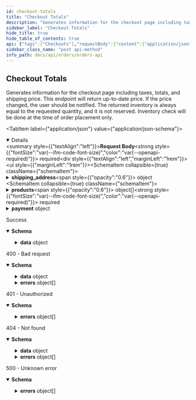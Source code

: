 ```yaml
---
id: checkout-totals
title: "Checkout Totals"
description: "Generates information for the checkout page including taxes, totals, and shipping price."
sidebar_label: "Checkout Totals"
hide_title: true
hide_table_of_contents: true
api: {"tags":["Checkouts"],"requestBody":{"content":{"application/json":{"schema":{"type":"object","required":["products"],"properties":{"shipping_address":{"type":"object","required":["first_name","last_name","address1","city","country","zip"],"properties":{"first_name":{"type":"string","description":"Customer first name.","example":"Eddy"},"last_name":{"type":"string","description":"Customer last name.","example":"Bonsai"},"address1":{"type":"string","description":"The street address of the shipping address.","example":"351 E 103rd St"},"address2":{"type":"string","nullable":true,"description":"An optional additional field for the street address of the shipping address.","example":"Whitecastle"},"city":{"type":"string","description":"The city, town, or village of the shipping address.","example":"New York"},"country":{"type":"string","description":"The two-letter code (ISO 3166-1 format) for the country of the shipping address.","example":"US"},"name":{"type":"string","description":"Full name.","example":"Eddy Bonsai"},"province":{"type":"string","nullable":true,"description":"The two-letter abbreviation of the region of the shipping address.","example":"NY"},"phone":{"type":"string","description":"The phone number at the shipping address.","example":"555-625-1199"},"zip":{"type":"string","description":"The postal code (zip, postcode, Eircode, …) of the shipping address.","example":"10029"}}},"products":{"type":"array","minItems":1,"items":{"type":"object","required":["public_id","variant_id","quantity"],"properties":{"public_id":{"type":"string","description":"ID of the product","example":"clad6pg5z00eu012gfz7hfm92"},"variant_id":{"type":"string","description":"ID of the product variant.","example":"M00679529706740"},"quantity":{"type":"number","format":"float","minimum":1,"description":"Quantity of the product variant in the cart","example":1}}}},"payment":{"type":"object","required":["paymentMethod","requestPaymentIntent"],"properties":{"paymentMethod":{"type":"string","enum":["stripe"]},"requestPaymentIntent":{"type":"boolean","description":"Request a payment intent"}}},"target_currency":{"type":"string","enum":["CAD","USD","GBP","AUD"],"description":"The currency to return values in.","example":"USD"}}}}},"required":true},"responses":{"200":{"description":"Success","content":{"application/json":{"schema":{"properties":{"data":{"type":"object","required":["subtotal","tax","shipping","total","line_items","currency","shipping_total"],"properties":{"subtotal":{"type":"number","format":"float","minimum":0,"description":"The price of all products in the cart, in target currency (ex. USD).","example":12.5},"tax":{"type":"number","format":"float","minimum":0,"description":"The amount of taxes to be paid, in target currency (ex. USD).","example":1.63},"shipping":{"type":"array","items":{"type":"object","required":["amount","label","code"],"properties":{"amount":{"type":"number","format":"float","minimum":0,"description":"The amount of shipping services to be paid, in dollars.","example":15},"label":{"type":"string","description":"Label to show to the user to indicate the shipping type.","example":"Standard Flat Rate Shipping"},"code":{"type":"number","format":"float","description":"Code that indicates the shipping type.","example":1},"merchant_name":{"type":"string","description":"Merchant name.","example":"Virgin Club"}}}},"total":{"type":"number","format":"float","minimum":0,"description":"The total amount for the order, in target currency (ex. USD).","example":12.25},"duties":{"type":"number","format":"float","minimum":0,"description":"The total amount of duties for the order, in target currency (ex. USD).","example":12.25},"line_items":{"type":"array","items":{"type":"object","required":["public_id","variant_id","inventory","price","quantity","name"],"properties":{"public_id":{"type":"string","description":"Public ID of the product.","example":"clad6pg5z00eu012gfz7hfm92"},"variant_id":{"type":"string","description":"The ID of the product variant.","example":"M00679529706740"},"inventory":{"type":"number","format":"float","minimum":0,"description":"Available inventory for the order. If the inventory is 0, the product is out of stock.","example":2},"price":{"type":"number","format":"float","minimum":0,"description":"Product price, in dollars.","example":12.5},"quantity":{"type":"number","format":"float","minimum":0,"description":"Purchase quantity requested from the endpoint","example":2},"name":{"type":"string","description":"Product name","example":"Joelle Sweater Dress"}}}},"currency":{"type":"string","enum":["CAD","USD","GBP","AUD"],"description":"Currency that values are returned in.","example":"USD"},"payment":{"type":"object","properties":{"clientSecret":{"type":"string"}}},"shipping_total":{"type":"number","format":"float","minimum":0,"description":"Total amount of shipping costs, in target currency (ex. USD).","example":120.2}}}},"type":"object"}}}},"400":{"description":"400 - Bad request","content":{"application/json":{"schema":{"type":"object","properties":{"data":{"type":"object","required":["subtotal","tax","shipping","total","line_items","currency","shipping_total"],"properties":{"subtotal":{"type":"number","format":"float","minimum":0,"description":"The price of all products in the cart, in target currency (ex. USD).","examples":[12.5,0]},"tax":{"type":"number","format":"float","minimum":0,"description":"The amount of taxes to be paid, in target currency (ex. USD).","examples":[1.63,0]},"shipping":{"type":"array","items":{"type":"object","required":["amount","label","code"],"properties":{"amount":{"type":"number","format":"float","minimum":0,"description":"The amount of shipping services to be paid, in dollars.","example":15},"label":{"type":"string","description":"Label to show to the user to indicate the shipping type.","example":"Standard Flat Rate Shipping"},"code":{"type":"number","format":"float","description":"Code that indicates the shipping type.","example":1},"merchant_name":{"type":"string","description":"Merchant name.","example":"Virgin Club"}}},"example":[]},"total":{"type":"number","format":"float","minimum":0,"description":"The total amount for the order, in target currency (ex. USD).","examples":[12.25,0]},"duties":{"type":"number","format":"float","minimum":0,"description":"The total amount of duties for the order, in target currency (ex. USD).","examples":[12.25,0]},"line_items":{"type":"array","items":{"type":"object","required":["public_id","variant_id","inventory","price","quantity","name"],"properties":{"public_id":{"type":"string","description":"Public ID of the product.","example":"clad6pg5z00eu012gfz7hfm92"},"variant_id":{"type":"string","description":"The ID of the product variant.","example":"M00679529706740"},"inventory":{"type":"number","format":"float","minimum":0,"description":"Available inventory for the order. If the inventory is 0, the product is out of stock.","example":2},"price":{"type":"number","format":"float","minimum":0,"description":"Product price, in dollars.","example":12.5},"quantity":{"type":"number","format":"float","minimum":0,"description":"Purchase quantity requested from the endpoint","example":2},"name":{"type":"string","description":"Product name","example":"Joelle Sweater Dress"}}},"example":[{"public_id":"clad6pg5z00eu012gfz7hfm92","variant_id":"M00679529706740","inventory":0,"price":0,"quantity":2,"name":""}]},"currency":{"type":"string","enum":["CAD","USD","GBP","AUD"],"description":"Currency that values are returned in.","example":"USD"},"payment":{"type":"object","properties":{"clientSecret":{"type":"string"}}},"shipping_total":{"type":"number","format":"float","minimum":0,"description":"Total amount of shipping costs, in target currency (ex. USD).","examples":[120.2,0]}}},"errors":{"type":"array","items":{"type":"object","required":["id","status","code","title","detail"],"properties":{"id":{"type":"string","description":"Unique identifier for error. Can be used for tracing across services.","example":"123e4567-e89b-12d3-a456-426655440000"},"status":{"type":"number","format":"float","description":"HTTP status code.","example":400},"code":{"type":"string","description":"Unique code for specific error.","example":"PRODUCT_UNAVAILABLE"},"title":{"type":"string","description":"Short description what the error entails.","example":"The product requested is no longer available"},"detail":{"type":"object","properties":{"publicId":{"type":"string","example":"clbj0i7w4041d01z60hv53mcm"},"variantId":{"type":"string","example":"13833901"}},"description":"Useful details related to the error"}}}}}}}}},"401":{"description":"401 - Unauthorized","content":{"application/json":{"schema":{"type":"object","properties":{"errors":{"type":"array","items":{"type":"object","required":["status","detail","title"],"properties":{"status":{"type":"number","format":"float","example":500},"detail":{"type":"string","nullable":true,"example":"Fatal issue"},"title":{"type":"string","example":"Unknown error"}},"example":{"status":401,"detail":"","title":"Authentication information is missing or invalid"}}}},"description":"Authentication information is missing or invalid"}}}},"404":{"description":"404 - Not found","content":{"application/json":{"schema":{"type":"object","properties":{"data":{"type":"object","required":["subtotal","tax","shipping","total","line_items","currency","shipping_total"],"properties":{"subtotal":{"type":"number","format":"float","minimum":0,"description":"The price of all products in the cart, in target currency (ex. USD).","examples":[12.5,0]},"tax":{"type":"number","format":"float","minimum":0,"description":"The amount of taxes to be paid, in target currency (ex. USD).","examples":[1.63,0]},"shipping":{"type":"array","items":{"type":"object","required":["amount","label","code"],"properties":{"amount":{"type":"number","format":"float","minimum":0,"description":"The amount of shipping services to be paid, in dollars.","example":15},"label":{"type":"string","description":"Label to show to the user to indicate the shipping type.","example":"Standard Flat Rate Shipping"},"code":{"type":"number","format":"float","description":"Code that indicates the shipping type.","example":1},"merchant_name":{"type":"string","description":"Merchant name.","example":"Virgin Club"}}},"example":[]},"total":{"type":"number","format":"float","minimum":0,"description":"The total amount for the order, in target currency (ex. USD).","examples":[12.25,0]},"duties":{"type":"number","format":"float","minimum":0,"description":"The total amount of duties for the order, in target currency (ex. USD).","examples":[12.25,0]},"line_items":{"type":"array","items":{"type":"object","required":["public_id","variant_id","inventory","price","quantity","name"],"properties":{"public_id":{"type":"string","description":"Public ID of the product.","example":"clad6pg5z00eu012gfz7hfm92"},"variant_id":{"type":"string","description":"The ID of the product variant.","example":"M00679529706740"},"inventory":{"type":"number","format":"float","minimum":0,"description":"Available inventory for the order. If the inventory is 0, the product is out of stock.","example":2},"price":{"type":"number","format":"float","minimum":0,"description":"Product price, in dollars.","example":12.5},"quantity":{"type":"number","format":"float","minimum":0,"description":"Purchase quantity requested from the endpoint","example":2},"name":{"type":"string","description":"Product name","example":"Joelle Sweater Dress"}}},"example":[{"public_id":"clad6pg5z00eu012gfz7hfm92","variant_id":"M00679529706740","inventory":0,"price":0,"quantity":2,"name":""}]},"currency":{"type":"string","enum":["CAD","USD","GBP","AUD"],"description":"Currency that values are returned in.","example":"USD"},"payment":{"type":"object","properties":{"clientSecret":{"type":"string"}}},"shipping_total":{"type":"number","format":"float","minimum":0,"description":"Total amount of shipping costs, in target currency (ex. USD).","examples":[120.2,0]}}},"errors":{"type":"array","items":{"type":"object","required":["id","status","code","title","detail"],"properties":{"id":{"type":"string","description":"Unique identifier for error. Can be used for tracing across services.","example":"123e4567-e89b-12d3-a456-426655440000"},"status":{"type":"number","format":"float","description":"HTTP status code.","example":404},"code":{"type":"string","description":"Unique code for specific error.","example":"PRODUCT_DOES_NOT_EXIST"},"title":{"type":"string","description":"Short description what the error entails.","example":"Product does not exist"},"detail":{"type":"object","properties":{"publicId":{"type":"string","example":"clad6pg5z00ru012gfz7hfm92"},"variantId":{"type":"string","example":"M00679529706740"}},"description":"Useful details related to the error"}}}}}}}}},"5XX":{"description":"500 - Unknown error","content":{"application/json":{"schema":{"type":"object","properties":{"errors":{"type":"array","items":{"type":"object","required":["status","detail","title"],"properties":{"status":{"type":"number","format":"float","example":500},"detail":{"type":"string","nullable":true,"example":"Fatal issue"},"title":{"type":"string","example":"Unknown error"}},"example":{"status":500,"detail":"","title":"Unknown error"}}}},"description":"Unknown error"}}}}},"description":"Generates information for the checkout page including taxes, totals, and shipping price.\n      This endpoint will return up-to-date price. If the price changed, the user should be notified.\n      The returned inventory is always equal to the requested quantity, and it is not reserved.\n      Inventory check will be done at the time of order placement only.","method":"post","path":"/checkout","servers":[{"url":"https://api.shopbonsai.ca/orders"}],"security":[{"APIKeyHeader":[]}],"securitySchemes":{"APIKeyHeader":{"type":"apiKey","name":"API-Key","in":"header"}},"jsonRequestBodyExample":{"shipping_address":{"first_name":"Eddy","last_name":"Bonsai","address1":"351 E 103rd St","address2":"Whitecastle","city":"New York","country":"US","name":"Eddy Bonsai","province":"NY","phone":"555-625-1199","zip":"10029"},"products":[{"public_id":"clad6pg5z00eu012gfz7hfm92","variant_id":"M00679529706740","quantity":1}],"payment":{"paymentMethod":"stripe","requestPaymentIntent":true},"target_currency":"USD"},"info":{"title":"Orders API","description":"APIs used for interacting with orders.","version":"1.26.6","contact":{"email":"developers@shopbonsai.ca"}},"postman":{"name":"Checkout Totals","description":{"content":"Generates information for the checkout page including taxes, totals, and shipping price.\n      This endpoint will return up-to-date price. If the price changed, the user should be notified.\n      The returned inventory is always equal to the requested quantity, and it is not reserved.\n      Inventory check will be done at the time of order placement only.","type":"text/plain"},"url":{"path":["checkout"],"host":["{{baseUrl}}"],"query":[],"variable":[]},"header":[{"key":"Content-Type","value":"application/json"},{"key":"Accept","value":"application/json"}],"method":"POST","body":{"mode":"raw","raw":"\"\"","options":{"raw":{"language":"json"}}}}}
sidebar_class_name: "post api-method"
info_path: docs/api/orders/orders-api
---
```



## Checkout Totals



Generates information for the checkout page including taxes, totals, and shipping price.
      This endpoint will return up-to-date price. If the price changed, the user should be notified.
      The returned inventory is always equal to the requested quantity, and it is not reserved.
      Inventory check will be done at the time of order placement only.

<MimeTabs><TabItem label={"application/json"} value={"application/json-schema"}><details style={{}} data-collapsed={false} open={true}><summary style={{"textAlign":"left"}}><strong>Request Body</strong><strong style={{"fontSize":"var(--ifm-code-font-size)","color":"var(--openapi-required)"}}> required</strong></summary><div style={{"textAlign":"left","marginLeft":"1rem"}}></div><ul style={{"marginLeft":"1rem"}}><SchemaItem collapsible={true} className={"schemaItem"}><details style={{}}><summary style={{}}><strong>shipping_address</strong><span style={{"opacity":"0.6"}}> object</span></summary><div style={{"marginLeft":"1rem"}}><SchemaItem collapsible={false} name={"first_name"} required={true} schemaDescription={"Customer first name."} schemaName={"string"} qualifierMessage={undefined} defaultValue={undefined}></SchemaItem><SchemaItem collapsible={false} name={"last_name"} required={true} schemaDescription={"Customer last name."} schemaName={"string"} qualifierMessage={undefined} defaultValue={undefined}></SchemaItem><SchemaItem collapsible={false} name={"address1"} required={true} schemaDescription={"The street address of the shipping address."} schemaName={"string"} qualifierMessage={undefined} defaultValue={undefined}></SchemaItem><SchemaItem collapsible={false} name={"address2"} required={false} schemaDescription={"An optional additional field for the street address of the shipping address."} schemaName={"string"} qualifierMessage={undefined} defaultValue={undefined}></SchemaItem><SchemaItem collapsible={false} name={"city"} required={true} schemaDescription={"The city, town, or village of the shipping address."} schemaName={"string"} qualifierMessage={undefined} defaultValue={undefined}></SchemaItem><SchemaItem collapsible={false} name={"country"} required={true} schemaDescription={"The two-letter code (ISO 3166-1 format) for the country of the shipping address."} schemaName={"string"} qualifierMessage={undefined} defaultValue={undefined}></SchemaItem><SchemaItem collapsible={false} name={"name"} required={false} schemaDescription={"Full name."} schemaName={"string"} qualifierMessage={undefined} defaultValue={undefined}></SchemaItem><SchemaItem collapsible={false} name={"province"} required={false} schemaDescription={"The two-letter abbreviation of the region of the shipping address."} schemaName={"string"} qualifierMessage={undefined} defaultValue={undefined}></SchemaItem><SchemaItem collapsible={false} name={"phone"} required={false} schemaDescription={"The phone number at the shipping address."} schemaName={"string"} qualifierMessage={undefined} defaultValue={undefined}></SchemaItem><SchemaItem collapsible={false} name={"zip"} required={true} schemaDescription={"The postal code (zip, postcode, Eircode, …) of the shipping address."} schemaName={"string"} qualifierMessage={undefined} defaultValue={undefined}></SchemaItem></div></details></SchemaItem><SchemaItem collapsible={true} className={"schemaItem"}><details style={{}}><summary style={{}}><strong>products</strong><span style={{"opacity":"0.6"}}> object[]</span><strong style={{"fontSize":"var(--ifm-code-font-size)","color":"var(--openapi-required)"}}> required</strong></summary><div style={{"marginLeft":"1rem"}}><div style={{"marginTop":".5rem","marginBottom":".5rem"}}>

**Possible values:** `>= 1`

</div><SchemaItem collapsible={false} name={"public_id"} required={true} schemaDescription={"ID of the product"} schemaName={"string"} qualifierMessage={undefined} defaultValue={undefined}></SchemaItem><SchemaItem collapsible={false} name={"variant_id"} required={true} schemaDescription={"ID of the product variant."} schemaName={"string"} qualifierMessage={undefined} defaultValue={undefined}></SchemaItem><SchemaItem collapsible={false} name={"quantity"} required={true} schemaDescription={"Quantity of the product variant in the cart"} schemaName={"float"} qualifierMessage={"**Possible values:** `>= 1`"} defaultValue={undefined}></SchemaItem></div></details></SchemaItem><SchemaItem collapsible={true} className={"schemaItem"}><details style={{}}><summary style={{}}><strong>payment</strong><span style={{"opacity":"0.6"}}> object</span></summary><div style={{"marginLeft":"1rem"}}><SchemaItem collapsible={false} name={"paymentMethod"} required={true} schemaDescription={undefined} schemaName={"string"} qualifierMessage={"**Possible values:** [`stripe`]"} defaultValue={undefined}></SchemaItem><SchemaItem collapsible={false} name={"requestPaymentIntent"} required={true} schemaDescription={"Request a payment intent"} schemaName={"boolean"} qualifierMessage={undefined} defaultValue={undefined}></SchemaItem></div></details></SchemaItem><SchemaItem collapsible={false} name={"target_currency"} required={false} schemaDescription={"The currency to return values in."} schemaName={"string"} qualifierMessage={"**Possible values:** [`CAD`, `USD`, `GBP`, `AUD`]"} defaultValue={undefined}></SchemaItem></ul></details></TabItem></MimeTabs><div><ApiTabs><TabItem label={"200"} value={"200"}><div>

Success

</div><div><MimeTabs schemaType={"response"}><TabItem label={"application/json"} value={"application/json"}><SchemaTabs><TabItem label={"Schema"} value={"Schema"}><details style={{}} data-collapsed={false} open={true}><summary style={{"textAlign":"left"}}><strong>Schema</strong></summary><div style={{"textAlign":"left","marginLeft":"1rem"}}></div><ul style={{"marginLeft":"1rem"}}><SchemaItem collapsible={true} className={"schemaItem"}><details style={{}}><summary style={{}}><strong>data</strong><span style={{"opacity":"0.6"}}> object</span></summary><div style={{"marginLeft":"1rem"}}><SchemaItem collapsible={false} name={"subtotal"} required={false} schemaDescription={"The price of all products in the cart, in target currency (ex. USD)."} schemaName={"float"} qualifierMessage={undefined} defaultValue={undefined}></SchemaItem><SchemaItem collapsible={false} name={"tax"} required={false} schemaDescription={"The amount of taxes to be paid, in target currency (ex. USD)."} schemaName={"float"} qualifierMessage={undefined} defaultValue={undefined}></SchemaItem><SchemaItem collapsible={true} className={"schemaItem"}><details style={{}}><summary style={{}}><strong>shipping</strong><span style={{"opacity":"0.6"}}> object[]</span></summary><div style={{"marginLeft":"1rem"}}><SchemaItem collapsible={false} name={"amount"} required={false} schemaDescription={"The amount of shipping services to be paid, in dollars."} schemaName={"float"} qualifierMessage={undefined} defaultValue={undefined}></SchemaItem><SchemaItem collapsible={false} name={"label"} required={false} schemaDescription={"Label to show to the user to indicate the shipping type."} schemaName={"string"} qualifierMessage={undefined} defaultValue={undefined}></SchemaItem><SchemaItem collapsible={false} name={"code"} required={false} schemaDescription={"Code that indicates the shipping type."} schemaName={"float"} qualifierMessage={undefined} defaultValue={undefined}></SchemaItem><SchemaItem collapsible={false} name={"merchant_name"} required={false} schemaDescription={"Merchant name."} schemaName={"string"} qualifierMessage={undefined} defaultValue={undefined}></SchemaItem></div></details></SchemaItem><SchemaItem collapsible={false} name={"total"} required={false} schemaDescription={"The total amount for the order, in target currency (ex. USD)."} schemaName={"float"} qualifierMessage={undefined} defaultValue={undefined}></SchemaItem><SchemaItem collapsible={false} name={"duties"} required={false} schemaDescription={"The total amount of duties for the order, in target currency (ex. USD)."} schemaName={"float"} qualifierMessage={undefined} defaultValue={undefined}></SchemaItem><SchemaItem collapsible={true} className={"schemaItem"}><details style={{}}><summary style={{}}><strong>line_items</strong><span style={{"opacity":"0.6"}}> object[]</span></summary><div style={{"marginLeft":"1rem"}}><SchemaItem collapsible={false} name={"public_id"} required={false} schemaDescription={"Public ID of the product."} schemaName={"string"} qualifierMessage={undefined} defaultValue={undefined}></SchemaItem><SchemaItem collapsible={false} name={"variant_id"} required={false} schemaDescription={"The ID of the product variant."} schemaName={"string"} qualifierMessage={undefined} defaultValue={undefined}></SchemaItem><SchemaItem collapsible={false} name={"inventory"} required={false} schemaDescription={"Available inventory for the order. If the inventory is 0, the product is out of stock."} schemaName={"float"} qualifierMessage={undefined} defaultValue={undefined}></SchemaItem><SchemaItem collapsible={false} name={"price"} required={false} schemaDescription={"Product price, in dollars."} schemaName={"float"} qualifierMessage={undefined} defaultValue={undefined}></SchemaItem><SchemaItem collapsible={false} name={"quantity"} required={false} schemaDescription={"Purchase quantity requested from the endpoint"} schemaName={"float"} qualifierMessage={undefined} defaultValue={undefined}></SchemaItem><SchemaItem collapsible={false} name={"name"} required={false} schemaDescription={"Product name"} schemaName={"string"} qualifierMessage={undefined} defaultValue={undefined}></SchemaItem></div></details></SchemaItem><SchemaItem collapsible={false} name={"currency"} required={false} schemaDescription={"Currency that values are returned in."} schemaName={"string"} qualifierMessage={"**Possible values:** [`CAD`, `USD`, `GBP`, `AUD`]"} defaultValue={undefined}></SchemaItem><SchemaItem collapsible={true} className={"schemaItem"}><details style={{}}><summary style={{}}><strong>payment</strong><span style={{"opacity":"0.6"}}> object</span></summary><div style={{"marginLeft":"1rem"}}><SchemaItem collapsible={false} name={"clientSecret"} required={false} schemaDescription={undefined} schemaName={"string"} qualifierMessage={undefined} defaultValue={undefined}></SchemaItem></div></details></SchemaItem><SchemaItem collapsible={false} name={"shipping_total"} required={false} schemaDescription={"Total amount of shipping costs, in target currency (ex. USD)."} schemaName={"float"} qualifierMessage={undefined} defaultValue={undefined}></SchemaItem></div></details></SchemaItem></ul></details></TabItem><TabItem label={"Example (from schema)"} value={"Example (from schema)"}><ResponseSamples responseExample={"{\n  \"data\": {\n    \"subtotal\": 12.5,\n    \"tax\": 1.63,\n    \"shipping\": [\n      {\n        \"amount\": 15,\n        \"label\": \"Standard Flat Rate Shipping\",\n        \"code\": 1,\n        \"merchant_name\": \"Virgin Club\"\n      }\n    ],\n    \"total\": 12.25,\n    \"duties\": 12.25,\n    \"line_items\": [\n      {\n        \"public_id\": \"clad6pg5z00eu012gfz7hfm92\",\n        \"variant_id\": \"M00679529706740\",\n        \"inventory\": 2,\n        \"price\": 12.5,\n        \"quantity\": 2,\n        \"name\": \"Joelle Sweater Dress\"\n      }\n    ],\n    \"currency\": \"USD\",\n    \"payment\": {\n      \"clientSecret\": \"string\"\n    },\n    \"shipping_total\": 120.2\n  }\n}"} language={"json"}></ResponseSamples></TabItem></SchemaTabs></TabItem></MimeTabs></div></TabItem><TabItem label={"400"} value={"400"}><div>

400 - Bad request

</div><div><MimeTabs schemaType={"response"}><TabItem label={"application/json"} value={"application/json"}><SchemaTabs><TabItem label={"Schema"} value={"Schema"}><details style={{}} data-collapsed={false} open={true}><summary style={{"textAlign":"left"}}><strong>Schema</strong></summary><div style={{"textAlign":"left","marginLeft":"1rem"}}></div><ul style={{"marginLeft":"1rem"}}><SchemaItem collapsible={true} className={"schemaItem"}><details style={{}}><summary style={{}}><strong>data</strong><span style={{"opacity":"0.6"}}> object</span></summary><div style={{"marginLeft":"1rem"}}><SchemaItem collapsible={false} name={"subtotal"} required={false} schemaDescription={"The price of all products in the cart, in target currency (ex. USD)."} schemaName={"float"} qualifierMessage={undefined} defaultValue={undefined}></SchemaItem><SchemaItem collapsible={false} name={"tax"} required={false} schemaDescription={"The amount of taxes to be paid, in target currency (ex. USD)."} schemaName={"float"} qualifierMessage={undefined} defaultValue={undefined}></SchemaItem><SchemaItem collapsible={true} className={"schemaItem"}><details style={{}}><summary style={{}}><strong>shipping</strong><span style={{"opacity":"0.6"}}> object[]</span></summary><div style={{"marginLeft":"1rem"}}><SchemaItem collapsible={false} name={"amount"} required={false} schemaDescription={"The amount of shipping services to be paid, in dollars."} schemaName={"float"} qualifierMessage={undefined} defaultValue={undefined}></SchemaItem><SchemaItem collapsible={false} name={"label"} required={false} schemaDescription={"Label to show to the user to indicate the shipping type."} schemaName={"string"} qualifierMessage={undefined} defaultValue={undefined}></SchemaItem><SchemaItem collapsible={false} name={"code"} required={false} schemaDescription={"Code that indicates the shipping type."} schemaName={"float"} qualifierMessage={undefined} defaultValue={undefined}></SchemaItem><SchemaItem collapsible={false} name={"merchant_name"} required={false} schemaDescription={"Merchant name."} schemaName={"string"} qualifierMessage={undefined} defaultValue={undefined}></SchemaItem></div></details></SchemaItem><SchemaItem collapsible={false} name={"total"} required={false} schemaDescription={"The total amount for the order, in target currency (ex. USD)."} schemaName={"float"} qualifierMessage={undefined} defaultValue={undefined}></SchemaItem><SchemaItem collapsible={false} name={"duties"} required={false} schemaDescription={"The total amount of duties for the order, in target currency (ex. USD)."} schemaName={"float"} qualifierMessage={undefined} defaultValue={undefined}></SchemaItem><SchemaItem collapsible={true} className={"schemaItem"}><details style={{}}><summary style={{}}><strong>line_items</strong><span style={{"opacity":"0.6"}}> object[]</span></summary><div style={{"marginLeft":"1rem"}}><SchemaItem collapsible={false} name={"public_id"} required={false} schemaDescription={"Public ID of the product."} schemaName={"string"} qualifierMessage={undefined} defaultValue={undefined}></SchemaItem><SchemaItem collapsible={false} name={"variant_id"} required={false} schemaDescription={"The ID of the product variant."} schemaName={"string"} qualifierMessage={undefined} defaultValue={undefined}></SchemaItem><SchemaItem collapsible={false} name={"inventory"} required={false} schemaDescription={"Available inventory for the order. If the inventory is 0, the product is out of stock."} schemaName={"float"} qualifierMessage={undefined} defaultValue={undefined}></SchemaItem><SchemaItem collapsible={false} name={"price"} required={false} schemaDescription={"Product price, in dollars."} schemaName={"float"} qualifierMessage={undefined} defaultValue={undefined}></SchemaItem><SchemaItem collapsible={false} name={"quantity"} required={false} schemaDescription={"Purchase quantity requested from the endpoint"} schemaName={"float"} qualifierMessage={undefined} defaultValue={undefined}></SchemaItem><SchemaItem collapsible={false} name={"name"} required={false} schemaDescription={"Product name"} schemaName={"string"} qualifierMessage={undefined} defaultValue={undefined}></SchemaItem></div></details></SchemaItem><SchemaItem collapsible={false} name={"currency"} required={false} schemaDescription={"Currency that values are returned in."} schemaName={"string"} qualifierMessage={"**Possible values:** [`CAD`, `USD`, `GBP`, `AUD`]"} defaultValue={undefined}></SchemaItem><SchemaItem collapsible={true} className={"schemaItem"}><details style={{}}><summary style={{}}><strong>payment</strong><span style={{"opacity":"0.6"}}> object</span></summary><div style={{"marginLeft":"1rem"}}><SchemaItem collapsible={false} name={"clientSecret"} required={false} schemaDescription={undefined} schemaName={"string"} qualifierMessage={undefined} defaultValue={undefined}></SchemaItem></div></details></SchemaItem><SchemaItem collapsible={false} name={"shipping_total"} required={false} schemaDescription={"Total amount of shipping costs, in target currency (ex. USD)."} schemaName={"float"} qualifierMessage={undefined} defaultValue={undefined}></SchemaItem></div></details></SchemaItem><SchemaItem collapsible={true} className={"schemaItem"}><details style={{}}><summary style={{}}><strong>errors</strong><span style={{"opacity":"0.6"}}> object[]</span></summary><div style={{"marginLeft":"1rem"}}><SchemaItem collapsible={false} name={"id"} required={false} schemaDescription={"Unique identifier for error. Can be used for tracing across services."} schemaName={"string"} qualifierMessage={undefined} defaultValue={undefined}></SchemaItem><SchemaItem collapsible={false} name={"status"} required={false} schemaDescription={"HTTP status code."} schemaName={"float"} qualifierMessage={undefined} defaultValue={undefined}></SchemaItem><SchemaItem collapsible={false} name={"code"} required={false} schemaDescription={"Unique code for specific error."} schemaName={"string"} qualifierMessage={undefined} defaultValue={undefined}></SchemaItem><SchemaItem collapsible={false} name={"title"} required={false} schemaDescription={"Short description what the error entails."} schemaName={"string"} qualifierMessage={undefined} defaultValue={undefined}></SchemaItem><SchemaItem collapsible={true} className={"schemaItem"}><details style={{}}><summary style={{}}><strong>detail</strong><span style={{"opacity":"0.6"}}> object</span></summary><div style={{"marginLeft":"1rem"}}><div style={{"marginTop":".5rem","marginBottom":".5rem"}}>

Useful details related to the error

</div><SchemaItem collapsible={false} name={"publicId"} required={false} schemaDescription={undefined} schemaName={"string"} qualifierMessage={undefined} defaultValue={undefined}></SchemaItem><SchemaItem collapsible={false} name={"variantId"} required={false} schemaDescription={undefined} schemaName={"string"} qualifierMessage={undefined} defaultValue={undefined}></SchemaItem></div></details></SchemaItem></div></details></SchemaItem></ul></details></TabItem><TabItem label={"Example (from schema)"} value={"Example (from schema)"}><ResponseSamples responseExample={"{\n  \"data\": {\n    \"subtotal\": 0,\n    \"tax\": 0,\n    \"shipping\": [],\n    \"total\": 0,\n    \"duties\": 0,\n    \"line_items\": [\n      {\n        \"public_id\": \"clad6pg5z00eu012gfz7hfm92\",\n        \"variant_id\": \"M00679529706740\",\n        \"inventory\": 0,\n        \"price\": 0,\n        \"quantity\": 2,\n        \"name\": \"\"\n      }\n    ],\n    \"currency\": \"USD\",\n    \"payment\": {\n      \"clientSecret\": \"string\"\n    },\n    \"shipping_total\": 0\n  },\n  \"errors\": [\n    {\n      \"id\": \"123e4567-e89b-12d3-a456-426655440000\",\n      \"status\": 400,\n      \"code\": \"PRODUCT_UNAVAILABLE\",\n      \"title\": \"The product requested is no longer available\",\n      \"detail\": {\n        \"publicId\": \"clbj0i7w4041d01z60hv53mcm\",\n        \"variantId\": \"13833901\"\n      }\n    }\n  ]\n}"} language={"json"}></ResponseSamples></TabItem></SchemaTabs></TabItem></MimeTabs></div></TabItem><TabItem label={"401"} value={"401"}><div>

401 - Unauthorized

</div><div><MimeTabs schemaType={"response"}><TabItem label={"application/json"} value={"application/json"}><SchemaTabs><TabItem label={"Schema"} value={"Schema"}><details style={{}} data-collapsed={false} open={true}><summary style={{"textAlign":"left"}}><strong>Schema</strong></summary><div style={{"textAlign":"left","marginLeft":"1rem"}}></div><ul style={{"marginLeft":"1rem"}}><SchemaItem collapsible={true} className={"schemaItem"}><details style={{}}><summary style={{}}><strong>errors</strong><span style={{"opacity":"0.6"}}> object[]</span></summary><div style={{"marginLeft":"1rem"}}><SchemaItem collapsible={false} name={"status"} required={false} schemaDescription={undefined} schemaName={"float"} qualifierMessage={undefined} defaultValue={undefined}></SchemaItem><SchemaItem collapsible={false} name={"detail"} required={false} schemaDescription={undefined} schemaName={"string"} qualifierMessage={undefined} defaultValue={undefined}></SchemaItem><SchemaItem collapsible={false} name={"title"} required={false} schemaDescription={undefined} schemaName={"string"} qualifierMessage={undefined} defaultValue={undefined}></SchemaItem></div></details></SchemaItem></ul></details></TabItem><TabItem label={"Example (from schema)"} value={"Example (from schema)"}><ResponseSamples responseExample={"{\n  \"errors\": [\n    {\n      \"status\": 401,\n      \"detail\": \"\",\n      \"title\": \"Authentication information is missing or invalid\"\n    }\n  ]\n}"} language={"json"}></ResponseSamples></TabItem></SchemaTabs></TabItem></MimeTabs></div></TabItem><TabItem label={"404"} value={"404"}><div>

404 - Not found

</div><div><MimeTabs schemaType={"response"}><TabItem label={"application/json"} value={"application/json"}><SchemaTabs><TabItem label={"Schema"} value={"Schema"}><details style={{}} data-collapsed={false} open={true}><summary style={{"textAlign":"left"}}><strong>Schema</strong></summary><div style={{"textAlign":"left","marginLeft":"1rem"}}></div><ul style={{"marginLeft":"1rem"}}><SchemaItem collapsible={true} className={"schemaItem"}><details style={{}}><summary style={{}}><strong>data</strong><span style={{"opacity":"0.6"}}> object</span></summary><div style={{"marginLeft":"1rem"}}><SchemaItem collapsible={false} name={"subtotal"} required={false} schemaDescription={"The price of all products in the cart, in target currency (ex. USD)."} schemaName={"float"} qualifierMessage={undefined} defaultValue={undefined}></SchemaItem><SchemaItem collapsible={false} name={"tax"} required={false} schemaDescription={"The amount of taxes to be paid, in target currency (ex. USD)."} schemaName={"float"} qualifierMessage={undefined} defaultValue={undefined}></SchemaItem><SchemaItem collapsible={true} className={"schemaItem"}><details style={{}}><summary style={{}}><strong>shipping</strong><span style={{"opacity":"0.6"}}> object[]</span></summary><div style={{"marginLeft":"1rem"}}><SchemaItem collapsible={false} name={"amount"} required={false} schemaDescription={"The amount of shipping services to be paid, in dollars."} schemaName={"float"} qualifierMessage={undefined} defaultValue={undefined}></SchemaItem><SchemaItem collapsible={false} name={"label"} required={false} schemaDescription={"Label to show to the user to indicate the shipping type."} schemaName={"string"} qualifierMessage={undefined} defaultValue={undefined}></SchemaItem><SchemaItem collapsible={false} name={"code"} required={false} schemaDescription={"Code that indicates the shipping type."} schemaName={"float"} qualifierMessage={undefined} defaultValue={undefined}></SchemaItem><SchemaItem collapsible={false} name={"merchant_name"} required={false} schemaDescription={"Merchant name."} schemaName={"string"} qualifierMessage={undefined} defaultValue={undefined}></SchemaItem></div></details></SchemaItem><SchemaItem collapsible={false} name={"total"} required={false} schemaDescription={"The total amount for the order, in target currency (ex. USD)."} schemaName={"float"} qualifierMessage={undefined} defaultValue={undefined}></SchemaItem><SchemaItem collapsible={false} name={"duties"} required={false} schemaDescription={"The total amount of duties for the order, in target currency (ex. USD)."} schemaName={"float"} qualifierMessage={undefined} defaultValue={undefined}></SchemaItem><SchemaItem collapsible={true} className={"schemaItem"}><details style={{}}><summary style={{}}><strong>line_items</strong><span style={{"opacity":"0.6"}}> object[]</span></summary><div style={{"marginLeft":"1rem"}}><SchemaItem collapsible={false} name={"public_id"} required={false} schemaDescription={"Public ID of the product."} schemaName={"string"} qualifierMessage={undefined} defaultValue={undefined}></SchemaItem><SchemaItem collapsible={false} name={"variant_id"} required={false} schemaDescription={"The ID of the product variant."} schemaName={"string"} qualifierMessage={undefined} defaultValue={undefined}></SchemaItem><SchemaItem collapsible={false} name={"inventory"} required={false} schemaDescription={"Available inventory for the order. If the inventory is 0, the product is out of stock."} schemaName={"float"} qualifierMessage={undefined} defaultValue={undefined}></SchemaItem><SchemaItem collapsible={false} name={"price"} required={false} schemaDescription={"Product price, in dollars."} schemaName={"float"} qualifierMessage={undefined} defaultValue={undefined}></SchemaItem><SchemaItem collapsible={false} name={"quantity"} required={false} schemaDescription={"Purchase quantity requested from the endpoint"} schemaName={"float"} qualifierMessage={undefined} defaultValue={undefined}></SchemaItem><SchemaItem collapsible={false} name={"name"} required={false} schemaDescription={"Product name"} schemaName={"string"} qualifierMessage={undefined} defaultValue={undefined}></SchemaItem></div></details></SchemaItem><SchemaItem collapsible={false} name={"currency"} required={false} schemaDescription={"Currency that values are returned in."} schemaName={"string"} qualifierMessage={"**Possible values:** [`CAD`, `USD`, `GBP`, `AUD`]"} defaultValue={undefined}></SchemaItem><SchemaItem collapsible={true} className={"schemaItem"}><details style={{}}><summary style={{}}><strong>payment</strong><span style={{"opacity":"0.6"}}> object</span></summary><div style={{"marginLeft":"1rem"}}><SchemaItem collapsible={false} name={"clientSecret"} required={false} schemaDescription={undefined} schemaName={"string"} qualifierMessage={undefined} defaultValue={undefined}></SchemaItem></div></details></SchemaItem><SchemaItem collapsible={false} name={"shipping_total"} required={false} schemaDescription={"Total amount of shipping costs, in target currency (ex. USD)."} schemaName={"float"} qualifierMessage={undefined} defaultValue={undefined}></SchemaItem></div></details></SchemaItem><SchemaItem collapsible={true} className={"schemaItem"}><details style={{}}><summary style={{}}><strong>errors</strong><span style={{"opacity":"0.6"}}> object[]</span></summary><div style={{"marginLeft":"1rem"}}><SchemaItem collapsible={false} name={"id"} required={false} schemaDescription={"Unique identifier for error. Can be used for tracing across services."} schemaName={"string"} qualifierMessage={undefined} defaultValue={undefined}></SchemaItem><SchemaItem collapsible={false} name={"status"} required={false} schemaDescription={"HTTP status code."} schemaName={"float"} qualifierMessage={undefined} defaultValue={undefined}></SchemaItem><SchemaItem collapsible={false} name={"code"} required={false} schemaDescription={"Unique code for specific error."} schemaName={"string"} qualifierMessage={undefined} defaultValue={undefined}></SchemaItem><SchemaItem collapsible={false} name={"title"} required={false} schemaDescription={"Short description what the error entails."} schemaName={"string"} qualifierMessage={undefined} defaultValue={undefined}></SchemaItem><SchemaItem collapsible={true} className={"schemaItem"}><details style={{}}><summary style={{}}><strong>detail</strong><span style={{"opacity":"0.6"}}> object</span></summary><div style={{"marginLeft":"1rem"}}><div style={{"marginTop":".5rem","marginBottom":".5rem"}}>

Useful details related to the error

</div><SchemaItem collapsible={false} name={"publicId"} required={false} schemaDescription={undefined} schemaName={"string"} qualifierMessage={undefined} defaultValue={undefined}></SchemaItem><SchemaItem collapsible={false} name={"variantId"} required={false} schemaDescription={undefined} schemaName={"string"} qualifierMessage={undefined} defaultValue={undefined}></SchemaItem></div></details></SchemaItem></div></details></SchemaItem></ul></details></TabItem><TabItem label={"Example (from schema)"} value={"Example (from schema)"}><ResponseSamples responseExample={"{\n  \"data\": {\n    \"subtotal\": 0,\n    \"tax\": 0,\n    \"shipping\": [],\n    \"total\": 0,\n    \"duties\": 0,\n    \"line_items\": [\n      {\n        \"public_id\": \"clad6pg5z00eu012gfz7hfm92\",\n        \"variant_id\": \"M00679529706740\",\n        \"inventory\": 0,\n        \"price\": 0,\n        \"quantity\": 2,\n        \"name\": \"\"\n      }\n    ],\n    \"currency\": \"USD\",\n    \"payment\": {\n      \"clientSecret\": \"string\"\n    },\n    \"shipping_total\": 0\n  },\n  \"errors\": [\n    {\n      \"id\": \"123e4567-e89b-12d3-a456-426655440000\",\n      \"status\": 404,\n      \"code\": \"PRODUCT_DOES_NOT_EXIST\",\n      \"title\": \"Product does not exist\",\n      \"detail\": {\n        \"publicId\": \"clad6pg5z00ru012gfz7hfm92\",\n        \"variantId\": \"M00679529706740\"\n      }\n    }\n  ]\n}"} language={"json"}></ResponseSamples></TabItem></SchemaTabs></TabItem></MimeTabs></div></TabItem><TabItem label={"5XX"} value={"5XX"}><div>

500 - Unknown error

</div><div><MimeTabs schemaType={"response"}><TabItem label={"application/json"} value={"application/json"}><SchemaTabs><TabItem label={"Schema"} value={"Schema"}><details style={{}} data-collapsed={false} open={true}><summary style={{"textAlign":"left"}}><strong>Schema</strong></summary><div style={{"textAlign":"left","marginLeft":"1rem"}}></div><ul style={{"marginLeft":"1rem"}}><SchemaItem collapsible={true} className={"schemaItem"}><details style={{}}><summary style={{}}><strong>errors</strong><span style={{"opacity":"0.6"}}> object[]</span></summary><div style={{"marginLeft":"1rem"}}><SchemaItem collapsible={false} name={"status"} required={false} schemaDescription={undefined} schemaName={"float"} qualifierMessage={undefined} defaultValue={undefined}></SchemaItem><SchemaItem collapsible={false} name={"detail"} required={false} schemaDescription={undefined} schemaName={"string"} qualifierMessage={undefined} defaultValue={undefined}></SchemaItem><SchemaItem collapsible={false} name={"title"} required={false} schemaDescription={undefined} schemaName={"string"} qualifierMessage={undefined} defaultValue={undefined}></SchemaItem></div></details></SchemaItem></ul></details></TabItem><TabItem label={"Example (from schema)"} value={"Example (from schema)"}><ResponseSamples responseExample={"{\n  \"errors\": [\n    {\n      \"status\": 500,\n      \"detail\": \"\",\n      \"title\": \"Unknown error\"\n    }\n  ]\n}"} language={"json"}></ResponseSamples></TabItem></SchemaTabs></TabItem></MimeTabs></div></TabItem></ApiTabs></div>
      
